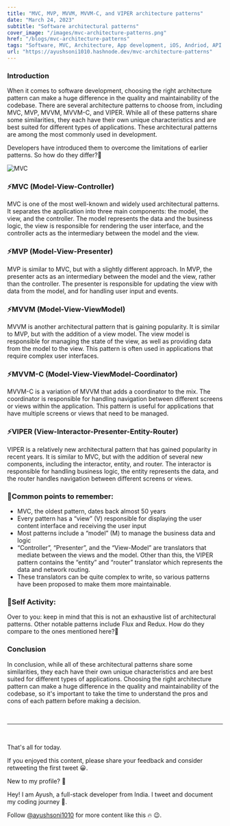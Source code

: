 ```yaml
---
title: "MVC, MVP, MVVM, MVVM-C, and VIPER architecture patterns"
date: "March 24, 2023"
subtitle: "Software architectural patterns"
cover_image: "/images/mvc-architecture-patterns.png"
href: "/blogs/mvc-architecture-patterns"
tags: "Software, MVC, Architecture, App development, iOS, Andriod, API Development, Patterns, Networking, Router"
url: "https://ayushsoni1010.hashnode.dev/mvc-architecture-patterns"
---
```


### **Introduction**

When it comes to software development, choosing the right architecture pattern can make a huge difference in the quality and maintainability of the codebase. There are several architecture patterns to choose from, including MVC, MVP, MVVM, MVVM-C, and VIPER. While all of these patterns share some similarities, they each have their own unique characteristics and are best suited for different types of applications. These architectural patterns are among the most commonly used in development.

Developers have introduced them to overcome the limitations of earlier patterns. So how do they differ?🤔

![MVC](https://dev-to-uploads.s3.amazonaws.com/uploads/articles/it8fqk85nzhobvnnlbjc.png)

### ⚡**MVC (Model-View-Controller)**

MVC is one of the most well-known and widely used architectural patterns. It separates the application into three main components: the model, the view, and the controller. The model represents the data and the business logic, the view is responsible for rendering the user interface, and the controller acts as the intermediary between the model and the view.

### ⚡**MVP (Model-View-Presenter)**

MVP is similar to MVC, but with a slightly different approach. In MVP, the presenter acts as an intermediary between the model and the view, rather than the controller. The presenter is responsible for updating the view with data from the model, and for handling user input and events.

### ⚡**MVVM (Model-View-ViewModel)**

MVVM is another architectural pattern that is gaining popularity. It is similar to MVP, but with the addition of a view model. The view model is responsible for managing the state of the view, as well as providing data from the model to the view. This pattern is often used in applications that require complex user interfaces.

### ⚡**MVVM-C (Model-View-ViewModel-Coordinator)**

MVVM-C is a variation of MVVM that adds a coordinator to the mix. The coordinator is responsible for handling navigation between different screens or views within the application. This pattern is useful for applications that have multiple screens or views that need to be managed.

### ⚡**VIPER (View-Interactor-Presenter-Entity-Router)**

VIPER is a relatively new architectural pattern that has gained popularity in recent years. It is similar to MVC, but with the addition of several new components, including the interactor, entity, and router. The interactor is responsible for handling business logic, the entity represents the data, and the router handles navigation between different screens or views.

### 🫡**Common points to remember:**

- MVC, the oldest pattern, dates back almost 50 years
- Every pattern has a “view” (V) responsible for displaying the user content interface and receiving the user input
- Most patterns include a “model” (M) to manage the business data and logic
- “Controller”, “Presenter”, and the “View-Model” are translators that mediate between the views and the model. Other than this, the VIPER pattern contains the “entity” and “router” translator which represents the data and network routing.
- These translators can be quite complex to write, so various patterns have been proposed to make them more maintainable.

### 🤔**Self Activity:**

Over to you: keep in mind that this is not an exhaustive list of architectural patterns. Other notable patterns include Flux and Redux. How do they compare to the ones mentioned here?👀

### **Conclusion**

In conclusion, while all of these architectural patterns share some similarities, they each have their own unique characteristics and are best suited for different types of applications. Choosing the right architecture pattern can make a huge difference in the quality and maintainability of the codebase, so it's important to take the time to understand the pros and cons of each pattern before making a decision.

&nbsp;
&nbsp;

---

&nbsp;
&nbsp;

That's all for today.

If you enjoyed this content, please share your feedback and consider retweeting the first tweet 😀.

New to my profile? 🎉

Hey! I am Ayush, a full-stack developer from India. I tweet and document my coding journey 🌸.

Follow [@ayushsoni1010](https://twitter.com/ayushsoni1010) for more content like this 🔥 😉.

